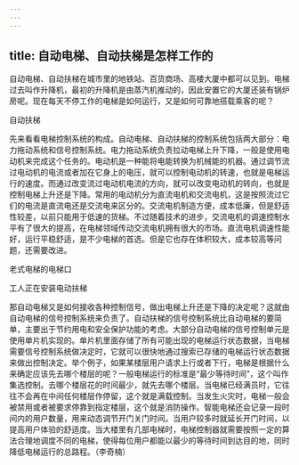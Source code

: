 ```yaml
---
---
---
```

title: 自动电梯、自动扶梯是怎样工作的
---




自动电梯、自动扶梯在城市里的地铁站、百货商场、高楼大厦中都可以见到。电梯过去叫作升降机，最初的升降机是由蒸汽机推动的，因此安置它的大厦还装有锅炉房呢。现在每天不停工作的电梯是如何运行，又是如何可靠地搭载乘客的呢？

自动扶梯



先来看看电梯控制系统的构成。自动电梯、自动扶梯的控制系统包括两大部分：电力拖动系统和信号控制系统。电力拖动系统负责拉动电梯上升下降，一般是使用电动机来完成这个任务的。电动机是一种能将电能转换为机械能的机器。通过调节流过电动机的电流或者加在它身上的电压，就可以控制电动机的转速，也就是电梯运行的速度。而通过改变流过电动机电流的方向，就可以改变电动机的转向，也就是控制电梯上升还是下降。常用的电动机分为直流电机和交流电机，这是按照流过它们的电流是直流电还是交流电来区分的。交流电机制造方便，成本低廉，但是舒适性较差，以前只能用于低速的货梯。不过随着技术的进步，交流电机的调速控制水平有了很大的提高，在电梯领域传动交流电机拥有很大的市场。直流电机调速性能好，运行平稳舒适，是不少电梯的首选。但是它也存在体积较大，成本较高等问题，还需要改进。

老式电梯的电梯口



工人正在安装电动扶梯



那自动电梯又是如何接收各种控制信号，做出电梯上升还是下降的决定呢？这就由自动电梯的信号控制系统来负责了。自动扶梯的信号控制系统比自动电梯的要简单，主要出于节约用电和安全保护功能的考虑。大部分自动电梯的信号控制单元是使用单片机实现的。单片机里面存储了所有可能出现的电梯运行状态数据，当电梯需要信号控制系统做决定时，它就可以很快地通过搜索已存储的电梯运行状态数据来做出控制决定。举个例子，如果某楼层用户请求上行或者下行，电梯是根据什么来确定应该先去哪个楼层的呢？一般电梯运行的标准是“最少等待时间”，这个叫作集选控制。去哪个楼层花的时间最少，就先去哪个楼层。当电梯已经满员时，它往往不会再在中间任何楼层作停留，这个就是满载控制。当发生火灾时，电梯一般会被禁用或者被要求停靠到指定楼层，这个就是消防操作。智能电梯还会记录一段时间内的用户数量，用来动态调节开门关门时间。当用户较多时就延长开门时间，以提高用户体验的舒适度。当大楼里有几部电梯时，电梯控制器就需要按照一定的算法合理地调度不同的电梯，使得每位用户都能以最少的等待时间到达目的地，同时降低电梯运行的总路程。（李奇楠）